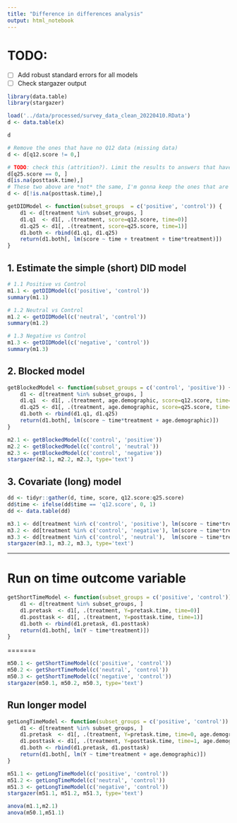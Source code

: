 ```yaml
---
title: "Difference in differences analysis"
output: html_notebook
---
```



# TODO: 

- [ ] Add robust standard errors for all models
- [ ] Check stargazer output

```r
library(data.table)
library(stargazer)
```

```r
load('../data/processed/survey_data_clean_20220410.RData')
d <- data.table(x)
```

```r
d
```


```r
# Remove the ones that have no Q12 data (missing data)
d <- d[q12.score != 0,]

# TODO: check this (attrition?). Limit the results to answers that have something for Q25
d[q25.score == 0, ]
d[is.na(posttask.time),]
# These two above are *not* the same, I'm gonna keep the ones that are finished (2/7). The other 5/7 have no time spent in Q25 so we're good removing those.
d <- d[!is.na(posttask.time),]
```

```r
getDIDModel <- function(subset_groups  = c('positive', 'control')) {
	d1 <- d[treatment %in% subset_groups, ]
	d1.q1  <- d1[, .(treatment, score=q12.score, time=0)]
	d1.q25 <- d1[, .(treatment, score=q25.score, time=1)]
	d1.both <- rbind(d1.q1, d1.q25)
	return(d1.both[, lm(score ~ time + treatment + time*treatment)])
}
```


## 1. Estimate the simple (short) DID model

```r
# 1.1 Positive vs Control
m1.1 <- getDIDModel(c('positive', 'control'))
summary(m1.1)
```
```r
# 1.2 Neutral vs Control
m1.2 <- getDIDModel(c('neutral', 'control'))
summary(m1.2)
```


```r
# 1.3 Negative vs Control
m1.3 <- getDIDModel(c('negative', 'control'))
summary(m1.3)
```

## 2. Blocked model

```r
getBlockedModel <- function(subset_groups = c('control', 'positive')) {
	d1 <- d[treatment %in% subset_groups, ]
	d1.q1  <- d1[, .(treatment, age.demographic, score=q12.score, time=0)]
	d1.q25 <- d1[, .(treatment, age.demographic, score=q25.score, time=1)]
	d1.both <- rbind(d1.q1, d1.q25)
	return(d1.both[, lm(score ~ time*treatment + age.demographic)])
}
```

```r
m2.1 <- getBlockedModel(c('control', 'positive'))
m2.2 <- getBlockedModel(c('control', 'neutral'))
m2.3 <- getBlockedModel(c('control', 'negative'))
stargazer(m2.1, m2.2, m2.3, type='text')
```


## 3. Covariate (long) model

```r
dd <- tidyr::gather(d, time, score, q12.score:q25.score)
dd$time <- ifelse(dd$time == 'q12.score', 0, 1)
dd <- data.table(dd)
```

```r
m3.1 <- dd[treatment %in% c('control', 'positive'), lm(score ~ time*treatment + highest.education)]
m3.2 <- dd[treatment %in% c('control', 'negative'), lm(score ~ time*treatment + highest.education)]
m3.3 <- dd[treatment %in% c('control', 'neutral'),  lm(score ~ time*treatment + highest.education)]
stargazer(m3.1, m3.2, m3.3, type='text')
```




--- 

# Run on time outcome variable

```r
getShortTimeModel <- function(subset_groups = c('positive', 'control')) {
	d1 <- d[treatment %in% subset_groups, ]
	d1.pretask  <- d1[, .(treatment, Y=pretask.time, time=0)]
	d1.posttask <- d1[, .(treatment, Y=posttask.time, time=1)]
	d1.both <- rbind(d1.pretask, d1.posttask)
	return(d1.both[, lm(Y ~ time*treatment)])
}
```

=======
```r
m50.1 <- getShortTimeModel(c('positive', 'control'))
m50.2 <- getShortTimeModel(c('neutral', 'control'))
m50.3 <- getShortTimeModel(c('negative', 'control'))
stargazer(m50.1, m50.2, m50.3, type='text')
```


## Run longer model

```r
getLongTimeModel <- function(subset_groups = c('positive', 'control')) {
	d1 <- d[treatment %in% subset_groups, ]
	d1.pretask  <- d1[, .(treatment, Y=pretask.time, time=0, age.demographic)]
	d1.posttask <- d1[, .(treatment, Y=posttask.time, time=1, age.demographic)]
	d1.both <- rbind(d1.pretask, d1.posttask)
	return(d1.both[, lm(Y ~ time*treatment + age.demographic)])
}
```


```r
m51.1 <- getLongTimeModel(c('positive', 'control'))
m51.2 <- getLongTimeModel(c('neutral', 'control'))
m51.3 <- getLongTimeModel(c('negative', 'control'))
stargazer(m51.1, m51.2, m51.3, type='text')
```

```r
anova(m1.1,m2.1)
anova(m50.1,m51.1)
```


